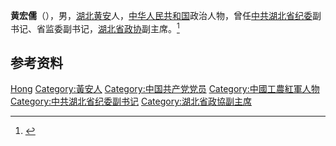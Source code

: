 '''黄宏儒'''（{{bd|1900年||1982年|}}），男，[[湖北|湖北]][[黄安县|黄安]]人，[[中华人民共和国|中华人民共和国]]政治人物，曾任[[中共湖北省纪委|中共湖北省纪委]]副书记、省监委副书记，[[湖北省政协|湖北省政协]]副主席。<ref>{{Cite book|title=中华人民共和国职官志|author=何虎生, 李耀东, 向常福主编|publisher=中国社会出版社|year=2003|isbn=9787800883934|location=北京|pages=}}</ref>

== 参考资料 ==
{{reflist}}

{{中国人物小作品}}

{{Authority control}}
{{DEFAULTSORT:Huang黄}}
[[Category:黄姓|Hong]]
[[Category:黃安人|Category:黃安人]]
[[Category:中国共产党党员|Category:中国共产党党员]]
[[Category:中國工農紅軍人物|Category:中國工農紅軍人物]]
[[Category:中共湖北省纪委副书记|Category:中共湖北省纪委副书记]]
[[Category:湖北省政協副主席|Category:湖北省政協副主席]]